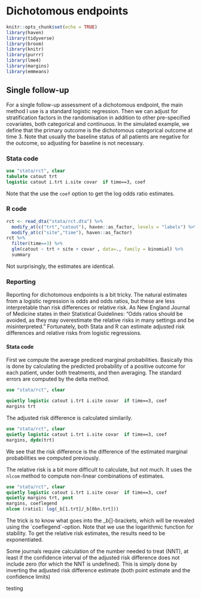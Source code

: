 # Dichotomous endpoints

```r
knitr::opts_chunk$set(echo = TRUE)
library(haven)
library(tidyverse)
library(broom)
library(knitr)
library(purrr)
library(lme4)
library(margins)
library(emmeans)
```

## Single follow-up

For a single follow-up assessment of a dichotomous endpoint, the main method I use is a standard logistic regression. Then we can adjust for stratification factors in the randomisation in addition to other pre-specified covariates, both categorical and continuous. In the simulated example, we define that the primary outcome is the dichotomous categorical outcome at time 3. Note that usually the baseline status of all patients are negative for the outcome, so adjusting for baseline is not necessary.

### Stata code

```stata
use "stata/rct", clear 
tabulate catout trt
logistic catout i.trt i.site covar  if time==3, coef
```
Note that the use the `coef` option to get the log odds ratio estimates. 
 
### R code

```r
rct <- read_dta("stata/rct.dta") %>% 
  modify_at(c("trt","catout"), haven::as_factor, levels = "labels") %>% 
  modify_at(c("site","time"), haven::as_factor)
rct %>% 
  filter(time==3) %>%
  glm(catout ~ trt + site + covar , data=., family = binomial) %>%
  summary
```

Not surprisingly, the estimates are identical.


### Reporting
Reporting for dichotomous endpoints is a bit tricky. The natural estimates from a logistic regression is odds and odds ratios, but these are less interpretable than risk differences or relative risk. As New England Journal of Medicine states in their Statistical Guidelines: "Odds ratios should be avoided, as they may overestimate the relative risks in many settings and be misinterpreted." Fortunately, both Stata and R can estimate adjusted risk differences and relative risks from logistic regressions. 

#### Stata code
First we compute the average prediced marginal probabilities. Basically this is done by calculating the predicted probability of a positive outcome for each patient, under both treatments, and then averaging. The standard errors are computed by the delta method. 

```stata
use "stata/rct", clear 

quietly logistic catout i.trt i.site covar  if time==3, coef
margins trt
```

The adjusted risk difference is calculated similarily.

```stata
use "stata/rct", clear 
quietly logistic catout i.trt i.site covar  if time==3, coef
margins, dydx(trt)
```

We see that the risk difference is the difference of the estimated marginal probabilities we computed previously. 

The relative risk is a bit more difficult to calculate, but not much. It uses the `nlcom` method to compute non-linear combinations of estimates. 
```stata
use "stata/rct", clear 
quietly logistic catout i.trt i.site covar  if time==3, coef
quietly margins trt, post
margins, coeflegend
nlcom (ratio1: log(_b[1.trt]/_b[0bn.trt]))
```

The trick is to know what goes into the _b[]-brackets, which will be revealed using the `coeflegend´-option. Note that we use the logarithmic function for stability. To get the relative risk estimates, the results need to be exponentiated. 

Some journals require calculation of the number needed to treat (NNT), at least if the confidence interval of the adjusted risk difference does not include zero (for which the NNT is undefined). This is simply done by inverting the adjusted risk difference estimate (both point estimate and the confidence limits)


testing



